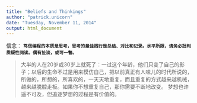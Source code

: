 ```yaml
---
title: "Beliefs and Thinkings"
author: "patrick.unicorn"
date: "Tuesday, November 11, 2014"
output: html_document
---
```


信念： **`笃信编程的本质是思考，思考的最佳践行是总结、对比和记录。水平所限，请务必批判质疑性阅读。偶有扯淡，或可一瞥。`**

> 大半的人在20岁或30岁上就死了：一过这个年龄，他们只变了自己的影子；以后的生命不过是用来模仿自己，把以前真正有人味儿的时代所说的，所做的，所想的，所喜欢的，一天天地重复，而且重复的方式越来越机械，越来越脱腔走板。如果你不想重复自己，那你需要不断地改变。 梦想也许遥不可及，但追逐梦想的过程是有价值的。
